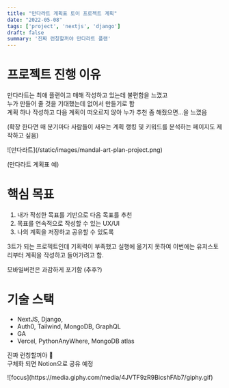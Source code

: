 ```yaml
---
title: "만다라트 계획표 토이 프로젝트 계획"
date: "2022-05-08"
tags: ['project', 'nextjs', 'django']
draft: false
summary: '진짜 런칭할꺼야 만다라트 플랜'
---
```


# 프로젝트 진행 이유

만다라트는 최애 플랜이고 매해 작성하고 있는데 불편함을 느꼈고 <br/>
누가 만들어 줄 것을 기대했는데 없어서 만들기로 함 <br/>
계획 하나 작성하고 다음 계획이 떠오르지 않아 누가 추천 좀 해줬으면...을 느꼈음 <br/>

(확장 한다면 매 분기마다 사람들이 새우는 계획 랭킹 및 키워드를 분석하는 페이지도 제작하고 싶음) <br/>

<div className="flex flex-col items-center flex-wrap-mx-2 overflow-hidden xl:-mx-2">
  <div className="my-1 px-2 w-1/4 overflow-hidden xl:my-1 xl:px-2 xl:w-1/4" style={{maxWidth: "412px"}}>
    ![만다라트](/static/images/mandal-art-plan-project.png)
  </div>
  <p>(만다라트 계획표 예)</p>
</div>

# 핵심 목표

1. 내가 작성한 목표를 기반으로 다음 목표를 추천
2. 목표를 연속적으로 작성할 수 있는 UX/UI
3. 나의 계획을 저장하고 공유할 수 있도록

3트가 되는 프로젝트인데 기획력이 부족했고 실행에 옮기지 못하여 이번에는 유저스토리부터 계획을 작성하고 들어가려고 함.

모바일버전은 과감하게 포기함 (추후?)

# 기술 스택

- NextJS, Django,
- Auth0, Tailwind, MongoDB, GraphQL
- GA
- Vercel, PythonAnyWhere, MongoDB atlas

진짜 런칭할꺼야 💪 <br/>
구체화 되면 Notion으로 공유 예정

<div className="flex flex-col items-center flex-wrap -mx-2 overflow-hidden xl:-mx-2">
  <div className="my-1 px-2 w-1/4 overflow-hidden xl:my-1 xl:px-2 xl:w-1/4">
    ![focus](https://media.giphy.com/media/4JVTF9zR9BicshFAb7/giphy.gif)
  </div>
</div>